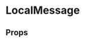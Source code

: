 
<Meta of={LocalMessageStories} />

# LocalMessage

<ComponentLinkRow
  docsHref="https://design.domstol.no/987b33f71/p/072ace-localmessage"
  figmaHref="https://www.figma.com/file/ewqSDmkgqDQ5PyOsRp4V5b/?node-id=155%3A39"
  githubHref="https://github.com/domstolene/designsystem/tree/main/packages/components/src/components/LocalMessage"
  storybookHref="https://domstolene.github.io/designsystem/?path=/story/dds-components-components-localmessage--default"
/>

## Props

<Canvas of={LocalMessageStories.Default} sourceState="shown" />
<Controls of={LocalMessageStories.Default} />
